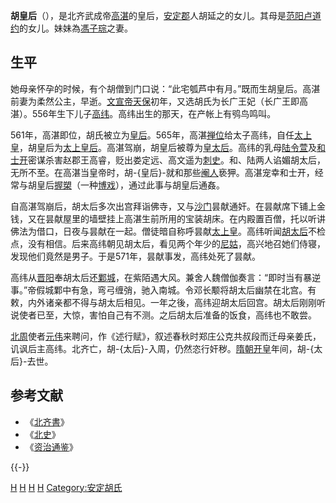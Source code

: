 {{otheruses|胡皇后}}
{{東亞女性歷史人物
|名稱 = 胡氏
|身份 = 北齐皇后
|國家 = [[北齐|北齐]]
|屆數 =
|最高職務 =皇后
|前任 =
|繼任 =
|畫像=
|說明=北齐后主[[齐武成帝|高湛]]的皇后
|姓=
|名=
|姓名=胡氏
|字=
|官職 =
|封爵 =
|封號 = 贵妃⇒皇后
|位號 = 皇后
|位階
|封地 =
|神號 =
|尊號 =
|族裔 = 
|氏族 =
|府邸 =
|世系 = 
|初名 =
|小字=
|號=
|法號=
|院號=
|其他名號 =
|出生年 = 不详
|出生地 =
|婚年=
|逝世年=不详
|逝世地=
|諡號=
|墳墓=
|父親= 胡延之
|嫡母=
|母親=范阳卢道约的女儿
|夫=[[高湛|高湛]] 
|婚姻名份=贵妃⇒皇后
|夫之父=[[高欢|高欢]] 
|夫之母=武明皇后[[婁昭君|婁昭君]]
|夫之嫡母=
|夫之元配=[[叱地连|叱地连]]
|夫之正室= 
|夫之繼室= 
|夫之平妻=
|夫之側室=[[李夫人_(北齐武成帝)|李夫人]]，夫人彭氏，嫔王氏，嫔卢氏，嫔马氏，[[御女|御女]]尔朱摩女，任氏等
|兄弟=兄 [[胡长仁|胡长仁]]
|姊妹=
|嫡兄弟=
|嫡姊妹=
|庶兄弟=
|庶姊妹=
|同胞兄弟=
|同胞姊妹=
|異母兄弟=
|異母姊妹=
|異父兄弟=
|異父姊妹=
|繼兄弟=
|繼姊妹=
|子=
|女=
|養子=
|養女=
|繼子= 
|繼女= 
|其他親屬 =
|經歷 =贵妃⇒皇后 
|著作 =
|注釋=
}}

'''胡皇后'''（{{bd||？|？||catIdx=y}}），是北齐武成帝[[高湛|高湛]]的皇后，[[安定郡|安定郡]]人胡延之的女儿。其母是[[范阳|范阳]][[卢道约|卢道约]]的女儿。妹妹為[[馮子琮|馮子琮]]之妻。

== 生平 ==
她母亲怀孕的时候，有个胡僧到门口说：“此宅瓠芦中有月。”既而生胡皇后。高湛前妻为柔然公主，早逝。[[高洋|文宣帝]][[天保_(北齐)|天保]]初年，又选胡氏为长广王妃（长广王即高湛）。556年生下儿子[[高纬|高纬]]。高纬出生的那天，在产帐上有鸮鸟鸣叫。

561年，高湛即位，胡氏被立为[[皇后|皇后]]。565年，高湛[[禅位|禅位]]给太子高纬，自任[[太上皇|太上皇]]，胡皇后为[[太上皇后|太上皇后]]。高湛驾崩，胡皇后被尊为[[皇太后|皇太后]]。高纬的乳母[[陆令萱|陆令萱]]及[[和士开|和士开]]密谋杀害赵郡王高睿，贬出娄定远、高文遥为[[刺史|刺史]]。和、陆两人谄媚胡太后，无所不至。在高湛当皇帝时，胡-{皇后}-就和那些[[阉人|阉人]]亵狎。高湛宠幸和士开，经常与胡皇后[[握槊|握槊]]（一种[[赌博|博戏]]），通过此事与胡皇后通姦。

自高湛驾崩后，胡太后多次出宫拜诣佛寺，又与[[沙门|沙门]]昙献通奸。在昙献席下铺上金钱，又在昙献屋里的墙壁挂上高湛生前所用的宝装胡床。在内殿置百僧，托以听讲佛法为借口，日夜与昙献在一起。僧徒暗自称呼昙献[[太上皇|太上皇]]。高纬听闻[[胡太后|胡太后]]不检点，没有相信。后来高纬朝见胡太后，看见两个年少的[[尼姑|尼姑]]，高兴地召她们侍寝，发现他们竟然是男子。于是571年，昙献事发，高纬处死了昙献。

高纬从[[晋阳|晋阳]]奉胡太后还[[鄴城|鄴城]]，在紫陌遇大风。兼舍人魏僧伽奏言：“即时当有暴逆事。”帝假城鄴中有急，弯弓缠弰，驰入南城。令邓长颙将胡太后幽禁在北宫。有敕，内外诸亲都不得与胡太后相见。一年之後，高纬迎胡太后回宫。胡太后刚刚听说使者已至，大惊，害怕自己有不测。之后胡太后准备的饭食，高纬也不敢尝。

[[北周|北周]]使者[[元伟|元伟]]来聘问，作《述行赋》，叙述春秋时郑庄公克共叔段而迁母亲姜氏，讥讽后主高纬。北齐亡，胡-{太后}-入周，仍然恣行奸秽。[[隋朝|隋朝]][[开皇|开皇]]年间，胡-{太后}-去世。

== 参考文献 ==
*《[[北齐書|北齐書]]》
*《[[北史|北史]]》
*《[[资治通鉴|资治通鉴]]》

{{-}}
{{start box}}
{{s-before|[[元皇后_(北齐孝昭帝)|元皇后]]}}
{{s-title|[[:category:北齐皇后|北齐皇后]]|562年—565年}}
{{s-after|[[斛律皇后|斛律皇后]]}}
{{end box}}
{{北齊皇后}}

[[Category:北齐皇后|H]]
[[Category:北齐皇太后|H]]
[[Category:中國太上皇后|H]]
[[Category:中國傳統娼妓女樂|H]]
[[Category:安定胡氏|Category:安定胡氏]]